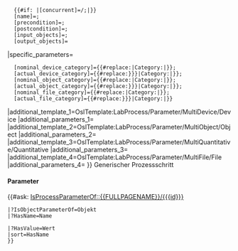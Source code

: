 <includeonly>{{OslTemplate:LabProcess/Step
|id={{{id|}}}
|name={{{name|}}}
|required={{{required|}}}
|predecessor={{{predecessor|}}}
|concurrent={{{concurrent|}}}
|input_objects={{{input_objects|}}}
|output_objects={{{output_objects|}}}
|link_type={{{link_type|}}}
|popup={{{popup|}}}
|purge={{{purge|}}}
|form=LabProcess/Steps/Generic
|specific_template=OslTemplate:LabProcess/Steps/Generic/Subpage
|parameters=
   {{#if: {{{predecessor|}}}|[predecessor]={{FULLPAGENAME}}/{{{predecessor}}};|}}
   {{#if: {{{concurrent|}}}|[concurrent]={{FULLPAGENAME}}/{{{concurrent}}};|}}
   [name]={{{name|}}};
   [precondition]={{{precondition|}}};
   [postcondition]={{{postcondition|}}};
   [input_objects]={{{input_objects|}}};
   [output_objects]={{{output_objects|}}}
|specific_parameters=
   [nominal_device_category]={{#replace:{{{nominal_device_category|Category:Device}}}|Category:|}}; <!-- Tree input expects no namespace -->
   [actual_device_category]={{#replace:{{{actual_device_category|{{{nominal_device_category|Category:Device}}}}}}|Category:|}}; <!-- Tree input expects no namespace -->
   [nominal_object_category]={{#replace:{{{nominal_object_category|Category:Object}}}|Category:|}}; <!-- Tree input expects no namespace -->
   [actual_object_category]={{#replace:{{{actual_object_category|{{{nominal_object_category|Category:Object}}}}}}|Category:|}}; <!-- Tree input expects no namespace -->
   [nominal_file_category]={{#replace:{{{nominal_file_category|Category:File}}}|Category:|}}; <!-- Tree input expects no namespace -->
   [actual_file_category]={{#replace:{{{actual_file_category|{{{nominal_file_category|Category:File}}}}}}|Category:|}} <!-- Tree input expects no namespace -->
|additional_template_1=OslTemplate:LabProcess/Parameter/MultiDevice/Device
|additional_parameters_1={{{devices|}}}
|additional_template_2=OslTemplate:LabProcess/Parameter/MultiObject/Object
|additional_parameters_2={{{objects|}}}
|additional_template_3=OslTemplate:LabProcess/Parameter/MultiQuantitative/Quantitative
|additional_parameters_3={{{quantitatives|}}}
|additional_template_4=OslTemplate:LabProcess/Parameter/MultiFile/File
|additional_parameters_4={{{files|}}}
}}<!-- BESCHREIBUNG (Dubliziert in Seitenvorlage) -->
Generischer Prozessschritt 
{{{description|}}}
====Parameter====
{{#ask: [[IsProcessParameterOf::{{FULLPAGENAME}}/{{{id}}}]]
<!--  |?IsProcessParameterOf=Prozess -->
 |?IsObjectParameterOf=Objekt
 |?HasName=Name
<!--  |?IsInstanceOf=Typ
 |?HasProperty=Attribut -->
 |?HasValue=Wert
 |sort=HasName
 }}
</includeonly>
<noinclude>
</noinclude>